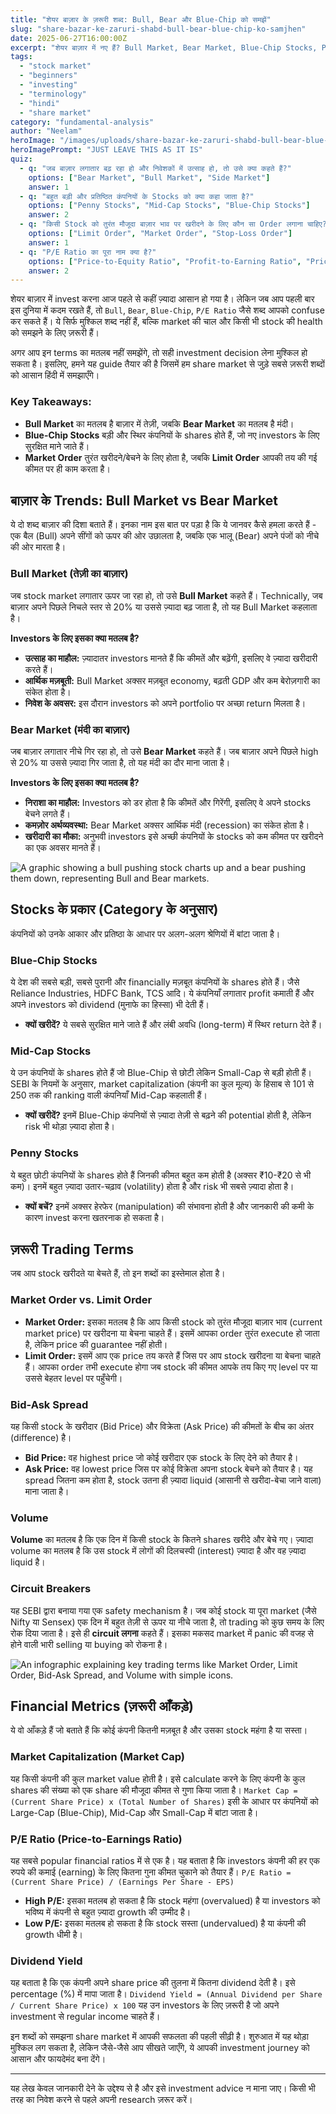 ```yaml
---
title: "शेयर बाज़ार के ज़रूरी शब्द: Bull, Bear और Blue-Chip को समझें"
slug: "share-bazar-ke-zaruri-shabd-bull-bear-blue-chip-ko-samjhen"
date: 2025-06-27T16:00:00Z
excerpt: "शेयर बाज़ार में नए हैं? Bull Market, Bear Market, Blue-Chip Stocks, P/E Ratio जैसे शब्दों का मतलब आसान भाषा में समझें और एक स्मार्ट निवेशक बनें।"
tags:
  - "stock market"
  - "beginners"
  - "investing"
  - "terminology"
  - "hindi"
  - "share market"
category: "fundamental-analysis"
author: "Neelam"
heroImage: "/images/uploads/share-bazar-ke-zaruri-shabd-bull-bear-blue-chip-ko-samjhen/hero-image.jpg"
heroImagePrompt: "JUST LEAVE THIS AS IT IS"
quiz:
  - q: "जब बाज़ार लगातार बढ़ रहा हो और निवेशकों में उत्साह हो, तो उसे क्या कहते हैं?"
    options: ["Bear Market", "Bull Market", "Side Market"]
    answer: 1
  - q: "बहुत बड़ी और प्रतिष्ठित कंपनियों के Stocks को क्या कहा जाता है?"
    options: ["Penny Stocks", "Mid-Cap Stocks", "Blue-Chip Stocks"]
    answer: 2
  - q: "किसी Stock को तुरंत मौजूदा बाज़ार भाव पर खरीदने के लिए कौन सा Order लगाना चाहिए?"
    options: ["Limit Order", "Market Order", "Stop-Loss Order"]
    answer: 1
  - q: "P/E Ratio का पूरा नाम क्या है?"
    options: ["Price-to-Equity Ratio", "Profit-to-Earning Ratio", "Price-to-Earnings Ratio"]
    answer: 2
---
```


शेयर बाज़ार में invest करना आज पहले से कहीं ज़्यादा आसान हो गया है। लेकिन जब आप पहली बार इस दुनिया में कदम रखते हैं, तो `Bull`, `Bear`, `Blue-Chip`, `P/E Ratio` जैसे शब्द आपको confuse कर सकते हैं। ये सिर्फ मुश्किल शब्द नहीं हैं, बल्कि market की चाल और किसी भी stock की health को समझने के लिए ज़रूरी हैं।

अगर आप इन terms का मतलब नहीं समझेंगे, तो सही investment decision लेना मुश्किल हो सकता है। इसलिए, हमने यह guide तैयार की है जिसमें हम share market से जुड़े सबसे ज़रूरी शब्दों को आसान हिंदी में समझाएँगे।

### **Key Takeaways:**
*   **Bull Market** का मतलब है बाज़ार में तेज़ी, जबकि **Bear Market** का मतलब है मंदी।
*   **Blue-Chip Stocks** बड़ी और स्थिर कंपनियों के shares होते हैं, जो नए investors के लिए सुरक्षित माने जाते हैं।
*   **Market Order** तुरंत खरीदने/बेचने के लिए होता है, जबकि **Limit Order** आपकी तय की गई कीमत पर ही काम करता है।

## बाज़ार के Trends: Bull Market vs Bear Market

ये दो शब्द बाज़ार की दिशा बताते हैं। इनका नाम इस बात पर पड़ा है कि ये जानवर कैसे हमला करते हैं - एक बैल (Bull) अपने सींगों को ऊपर की ओर उछालता है, जबकि एक भालू (Bear) अपने पंजों को नीचे की ओर मारता है।

### Bull Market (तेज़ी का बाज़ार)
जब stock market लगातार ऊपर जा रहा हो, तो उसे **Bull Market** कहते हैं। Technically, जब बाज़ार अपने पिछले निचले स्तर से 20% या उससे ज़्यादा बढ़ जाता है, तो यह Bull Market कहलाता है।

**Investors के लिए इसका क्या मतलब है?**
*   **उत्साह का माहौल:** ज़्यादातर investors मानते हैं कि कीमतें और बढ़ेंगी, इसलिए वे ज़्यादा खरीदारी करते हैं।
*   **आर्थिक मज़बूती:** Bull Market अक्सर मज़बूत economy, बढ़ती GDP और कम बेरोज़गारी का संकेत होता है।
*   **निवेश के अवसर:** इस दौरान investors को अपने portfolio पर अच्छा return मिलता है।

### Bear Market (मंदी का बाज़ार)
जब बाज़ार लगातार नीचे गिर रहा हो, तो उसे **Bear Market** कहते हैं। जब बाज़ार अपने पिछले high से 20% या उससे ज़्यादा गिर जाता है, तो यह मंदी का दौर माना जाता है।

**Investors के लिए इसका क्या मतलब है?**
*   **निराशा का माहौल:** Investors को डर होता है कि कीमतें और गिरेंगी, इसलिए वे अपने stocks बेचने लगते हैं।
*   **कमज़ोर अर्थव्यवस्था:** Bear Market अक्सर आर्थिक मंदी (recession) का संकेत होता है।
*   **खरीदारी का मौका:** अनुभवी investors इसे अच्छी कंपनियों के stocks को कम कीमत पर खरीदने का एक अवसर मानते हैं।

![A graphic showing a bull pushing stock charts up and a bear pushing them down, representing Bull and Bear markets.](/images/uploads/share-bazar-ke-zaruri-shabd-bull-bear-blue-chip-ko-samjhen/bull-vs-bear.png)

## Stocks के प्रकार (Category के अनुसार)

कंपनियों को उनके आकार और प्रतिष्ठा के आधार पर अलग-अलग श्रेणियों में बांटा जाता है।

### Blue-Chip Stocks
ये देश की सबसे बड़ी, सबसे पुरानी और financially मज़बूत कंपनियों के shares होते हैं। जैसे Reliance Industries, HDFC Bank, TCS आदि। ये कंपनियाँ लगातार profit कमाती हैं और अपने investors को dividend (मुनाफे का हिस्सा) भी देती हैं।
*   **क्यों खरीदें?** ये सबसे सुरक्षित माने जाते हैं और लंबी अवधि (long-term) में स्थिर return देते हैं।

### Mid-Cap Stocks
ये उन कंपनियों के shares होते हैं जो Blue-Chip से छोटी लेकिन Small-Cap से बड़ी होती हैं। SEBI के नियमों के अनुसार, market capitalization (कंपनी का कुल मूल्य) के हिसाब से 101 से 250 तक की ranking वाली कंपनियाँ Mid-Cap कहलाती हैं।
*   **क्यों खरीदें?** इनमें Blue-Chip कंपनियों से ज़्यादा तेज़ी से बढ़ने की potential होती है, लेकिन risk भी थोड़ा ज़्यादा होता है।

### Penny Stocks
ये बहुत छोटी कंपनियों के shares होते हैं जिनकी कीमत बहुत कम होती है (अक्सर ₹10-₹20 से भी कम)। इनमें बहुत ज़्यादा उतार-चढ़ाव (volatility) होता है और risk भी सबसे ज़्यादा होता है।
*   **क्यों बचें?** इनमें अक्सर हेरफेर (manipulation) की संभावना होती है और जानकारी की कमी के कारण invest करना खतरनाक हो सकता है।

## ज़रूरी Trading Terms

जब आप stock खरीदते या बेचते हैं, तो इन शब्दों का इस्तेमाल होता है।

### Market Order vs. Limit Order
*   **Market Order:** इसका मतलब है कि आप किसी stock को तुरंत मौजूदा बाज़ार भाव (current market price) पर खरीदना या बेचना चाहते हैं। इसमें आपका order तुरंत execute हो जाता है, लेकिन price की guarantee नहीं होती।
*   **Limit Order:** इसमें आप एक price तय करते हैं जिस पर आप stock खरीदना या बेचना चाहते हैं। आपका order तभी execute होगा जब stock की कीमत आपके तय किए गए level पर या उससे बेहतर level पर पहुँचेगी।

### Bid-Ask Spread
यह किसी stock के खरीदार (Bid Price) और विक्रेता (Ask Price) की कीमतों के बीच का अंतर (difference) है।
*   **Bid Price:** वह highest price जो कोई खरीदार एक stock के लिए देने को तैयार है।
*   **Ask Price:** वह lowest price जिस पर कोई विक्रेता अपना stock बेचने को तैयार है।
यह spread जितना कम होता है, stock उतना ही ज़्यादा liquid (आसानी से खरीदा-बेचा जाने वाला) माना जाता है।

### Volume
**Volume** का मतलब है कि एक दिन में किसी stock के कितने shares खरीदे और बेचे गए। ज़्यादा volume का मतलब है कि उस stock में लोगों की दिलचस्पी (interest) ज़्यादा है और वह ज़्यादा liquid है।

### Circuit Breakers
यह SEBI द्वारा बनाया गया एक safety mechanism है। जब कोई stock या पूरा market (जैसे Nifty या Sensex) एक दिन में बहुत तेज़ी से ऊपर या नीचे जाता है, तो trading को कुछ समय के लिए रोक दिया जाता है। इसे ही **circuit लगना** कहते हैं। इसका मकसद market में panic की वजह से होने वाली भारी selling या buying को रोकना है।

![An infographic explaining key trading terms like Market Order, Limit Order, Bid-Ask Spread, and Volume with simple icons.](/images/uploads/share-bazar-ke-zaruri-shabd-bull-bear-blue-chip-ko-samjhen/trading-terms.png)

## Financial Metrics (ज़रूरी आँकड़े)

ये वो आँकड़े हैं जो बताते हैं कि कोई कंपनी कितनी मज़बूत है और उसका stock महंगा है या सस्ता।

### Market Capitalization (Market Cap)
यह किसी कंपनी की कुल market value होती है। इसे calculate करने के लिए कंपनी के कुल shares की संख्या को एक share की मौजूदा कीमत से गुणा किया जाता है।
`Market Cap = (Current Share Price) x (Total Number of Shares)`
इसी के आधार पर कंपनियों को Large-Cap (Blue-Chip), Mid-Cap और Small-Cap में बांटा जाता है।

### P/E Ratio (Price-to-Earnings Ratio)
यह सबसे popular financial ratios में से एक है। यह बताता है कि investors कंपनी की हर एक रुपये की कमाई (earning) के लिए कितना गुना कीमत चुकाने को तैयार हैं।
`P/E Ratio = (Current Share Price) / (Earnings Per Share - EPS)`
*   **High P/E:** इसका मतलब हो सकता है कि stock महंगा (overvalued) है या investors को भविष्य में कंपनी से बहुत ज़्यादा growth की उम्मीद है।
*   **Low P/E:** इसका मतलब हो सकता है कि stock सस्ता (undervalued) है या कंपनी की growth धीमी है।

### Dividend Yield
यह बताता है कि एक कंपनी अपने share price की तुलना में कितना dividend देती है। इसे percentage (%) में मापा जाता है।
`Dividend Yield = (Annual Dividend per Share / Current Share Price) x 100`
यह उन investors के लिए ज़रूरी है जो अपने investment से regular income चाहते हैं।

इन शब्दों को समझना share market में आपकी सफलता की पहली सीढ़ी है। शुरुआत में यह थोड़ा मुश्किल लग सकता है, लेकिन जैसे-जैसे आप सीखते जाएँगे, ये आपकी investment journey को आसान और फायदेमंद बना देंगे।

---
यह लेख केवल जानकारी देने के उद्देश्य से है और इसे investment advice न माना जाए। किसी भी तरह का निवेश करने से पहले अपनी research ज़रूर करें।